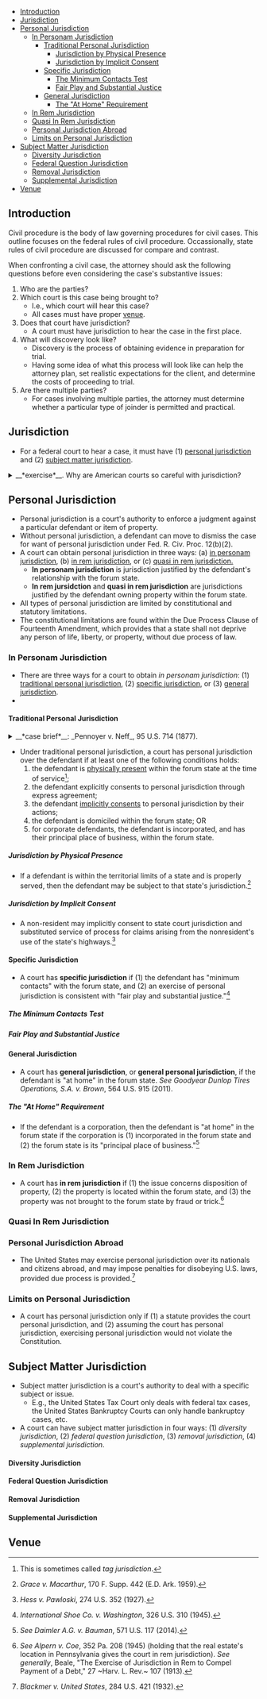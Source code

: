 
<TOC>

- [Introduction](#introduction)
- [Jurisdiction](#jurisdiction)
- [Personal Jurisdiction](#personal-jurisdiction)
  - [In Personam Jurisdiction](#in-personam-jurisdiction)
    - [Traditional Personal Jurisdiction](#traditional-personal-jurisdiction)
      - [Jurisdiction by Physical Presence](#jurisdiction-by-physical-presence)
      - [Jurisdiction by Implicit Consent](#jurisdiction-by-implicit-consent)
    - [Specific Jurisdiction](#specific-jurisdiction)
      - [The Minimum Contacts Test](#the-minimum-contacts-test)
      - [Fair Play and Substantial Justice](#fair-play-and-substantial-justice)
    - [General Jurisdiction](#general-jurisdiction)
      - [The "At Home" Requirement](#the-at-home-requirement)
  - [In Rem Jurisdiction](#in-rem-jurisdiction)
  - [Quasi In Rem Jurisdiction](#quasi-in-rem-jurisdiction)
  - [Personal Jurisdiction Abroad](#personal-jurisdiction-abroad)
  - [Limits on Personal Jurisdiction](#limits-on-personal-jurisdiction)
- [Subject Matter Jurisdiction](#subject-matter-jurisdiction)
    - [Diversity Jurisdiction](#diversity-jurisdiction)
    - [Federal Question Jurisdiction](#federal-question-jurisdiction)
    - [Removal Jurisdiction](#removal-jurisdiction)
    - [Supplemental Jurisdiction](#supplemental-jurisdiction)
- [Venue](#venue)


</TOC>

## Introduction
Civil procedure is the body of law governing procedures for civil cases. This outline focuses on the federal rules of civil procedure. Occassionally, state rules of civil procedure are discussed for compare and contrast.

When confronting a civil case, the attorney should ask the following questions before even considering the case's substantive issues:

1. Who are the parties?
2. Which court is this case being brought to?
    - I.e., which court will hear this case?   
    - All cases must have proper [venue](#venue).  
3. Does that court have jurisdiction?
    - A court must have jurisdiction to hear the case in the first place.
4. What will discovery look like?
    - Discovery is the process of obtaining evidence in preparation for trial.   
    - Having some idea of what this process will look like can help the attorney plan, set realistic expectations for the client, and determine the costs of proceeding to trial. 
5. Are there multiple parties?
    - For cases involving multiple parties, the attorney must determine whether a particular type of joinder is permitted and practical.   

## Jurisdiction
- For a federal court to hear a case, it must have (1) [personal jurisdiction](#personal-jurisdiction) and (2) [subject matter jurisdiction](#subject-matter-jurisdiction).


<details>
<summary> __*exercise*__. Why are American courts so careful with jurisdiction?</summary>

There are a few reasons: 

1. __We highly value state sovereignty, while recognizing the need for central government.__ Limiting federal jurisdiction ensures state courts continue handling local disputes and the majority of cases (the federal courts simply do not have the resources to handle every case in the country). At the same time, we reserve certain issues specifically for the federal courts as a matter of pragmatism, efficiency, or adherence to the Constitution.   
2. __We want litigation to be convenient for the parties involved.__ If an accident occurs in New Jersey, and the parties are all from New Jersey, it only makes sense to have litigation in New Jersey, rather than, say, New York.   
3. __Citizens or residents of a state expect the state's protection when conducting business within that state, and in our view, if one receives such protections, they—in return—owe an obligation to appear in that state's courts.__ This is self-explanatory—if you expect the Cook County sheriff to protect and enforce your rights against others, then, at the very least, you should also expect to appear in an Illinois court.  

</details>

## Personal Jurisdiction
- Personal jurisdiction is a court's authority to enforce a judgment against a particular defendant or item of property.
- Without personal jurisdiction, a defendant can move to dismiss the case for want of personal jurisdiction under Fed. R. Civ. Proc. 12(b)(2).
- A court can obtain personal jurisdiction in three ways: (a) [in personam jurisdiction](#in-personam-jurisdiction), (b) [in rem jurisdiction](#in-rem-jurisdiction), or (c) [quasi in rem jurisdiction.](#quasi-in-rem-jurisdiction) 
  - __In personam jurisdiction__ is jurisdiction justified by the defendant's relationship with the forum state.
  - __In rem jursidction__ and __quasi in rem jurisdiction__ are jurisdictions justified by the defendant owning property within the forum state.
- All types of personal jurisdiction are limited by constitutional and statutory limitations.
- The constitutional limitations are found within the Due Process Clause of Fourteenth Amendment, which provides that a state shall not deprive any person of life, liberty, or property, without due process of law.    

### In Personam Jurisdiction
- There are three ways for a court to obtain _in personam jurisdiction_: (1) [traditional personal jurisdiction](#traditional-personal-jurisdiction), (2) [specific jurisdiction](#specific-jurisdiction), or (3) [general jurisdiction](#general-jurisdiction).
- 

#### Traditional Personal Jurisdiction
<details>
<summary>__*case brief*__: _Pennoyer v. Neff_, 95 U.S. 714 (1877).</summary>

- __*facts*__
  - Plaintiff Neff hired Mitchell for legal services.
  - Neff failed to pay Mitchell, so Mitchell sued in Oregon state court. 
  - Neff, however, was not a resident of Oregon. 
  - Instead of personally serving Neff notice, Mitchell published a notice of the summons in a local newspaper. 
  - After Neff failed to appear, the Oregon state court entered a default judgment against Neff.
  - Shortly after, Neff obtained title to a tract of land in Oregon.
  - Learning this, Mitchell had the sheriff seize the land for sale, so as to satisfy the judgment.
  - Mitchell bought the land at the sale and assigned it to Pennoyer.
  - Filing in federal court (the United States Circuit Court for the District of Oregon), Neff sued Pennoyer to recover the property.
  - The federal court found the Oregon state court's judgment invalid because of ineffective service.  
- __*issue*__
  - If a party has no connection with a state other than ownership of property within that state, can the party still be subject to that state's jurisdiction? 
- __*analysis*__
  - No.

</details>

- Under traditional personal jurisdiction, a court has personal jurisdiction over the defendant if at least one of the following conditions holds:
  1. the defendant is [physically present](#jurisdiction-by-physical-presence) within the forum state at the time of service[^tag_jdx]; 
  2. the defendant explicitly consents to personal jurisdiction through express agreement;
  3. the defendant [implicitly consents](#jurisdiction-by-implicit-consent) to personal jurisdiction by their actions;
  4. the defendant is domiciled within the forum state; OR
  5. for corporate defendants, the defendant is incorporated, and has their principal place of business, within the forum state.  

[^tag_jdx]: This is sometimes called _tag jurisdiction_. 

##### Jurisdiction by Physical Presence
- If a defendant is within the territorial limits of a state and is properly served, then the defendant may be subject to that state's jurisdiction.[^grace_v_macarthur] 

[^grace_v_macarthur]: _Grace v. Macarthur_, 170 F. Supp. 442 (E.D. Ark. 1959).

##### Jurisdiction by Implicit Consent
- A non-resident may implicitly consent to state court jurisdiction and substituted service of process for claims arising from the nonresident's use of the state's highways.[^pawloski]

[^pawloski]: _Hess v. Pawloski_, 274 U.S. 352 (1927).

#### Specific Jurisdiction 
- A court has __specific jurisdiction__ if (1) the defendant has "minimum contacts" with the forum state, and (2) an exercise of personal jurisdiction is consistent with "fair play and substantial justice."[^international_shoe]  
[^international_shoe]: _International Shoe Co. v. Washington_, 326 U.S. 310 (1945).

##### The Minimum Contacts Test

##### Fair Play and Substantial Justice

#### General Jurisdiction
- A court has __general jurisdiction__, or __general personal jurisdiction__, if the defendant is "at home" in the forum state. _See_ _Goodyear Dunlop Tires Operations, S.A. v. Brown_, 564 U.S. 915 (2011).

##### The "At Home" Requirement
- If the defendant is a corporation, then the defendant is "at home" in the forum state if the corporation is (1) incorporated in the forum state and (2) the forum state is its "principal place of business."[^daimler-at-home]   

[^daimler-at-home]: _See_ _Daimler A.G. v. Bauman_, 571 U.S. 117 (2014).

### In Rem Jurisdiction
- A court has __in rem jurisdiction__ if (1) the issue concerns disposition of property, (2) the property is located within the forum state, and (3) the property was not brought to the forum state by fraud or trick.[^in_rem1]

[^in_rem1]: _See_ _Alpern v. Coe_, 352 Pa. 208 (1945) (holding that the real estate's location in Pennsylvania gives the court in rem jurisdiction). _See generally_, Beale, "The Exercise of Jurisdiction in Rem to Compel Payment of a Debt," 27 ~Harv. L. Rev.~ 107 (1913).

### Quasi In Rem Jurisdiction

### Personal Jurisdiction Abroad
- The United States may exercise personal jurisdiction over its nationals and citizens abroad, and may impose penalties for disobeying U.S. laws, provided due process is provided.[^blackmer]

[^blackmer]: _Blackmer v. United States_, 284 U.S. 421 (1932).

### Limits on Personal Jurisdiction
- A court has personal jurisdiction only if (1) a statute provides the court personal jurisdiction, and (2) assuming the court has personal jurisdiction, exercising personal jurisdiction would not violate the Constitution. 

## Subject Matter Jurisdiction
- Subject matter jurisdiction is a court's authority to deal with a specific subject or issue.
  - E.g., the United States Tax Court only deals with federal tax cases, the United States Bankruptcy Courts can only handle bankruptcy cases, etc.  
- A court can have subject matter jurisdiction in four ways: (1) _diversity jurisdiction_, (2) _federal question jurisdiction_, (3) _removal jurisdiction_, (4) _supplemental jurisdiction_.

#### Diversity Jurisdiction 
#### Federal Question Jurisdiction 
#### Removal Jurisdiction
#### Supplemental Jurisdiction
## Venue


